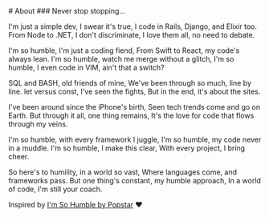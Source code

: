 <div class="p-10 prose">
# About
### Never stop stopping...

I'm just a simple dev, I swear it's true,
I code in Rails, Django, and Elixir too.
From Node to .NET, I don't discriminate,
I love them all, no need to debate.

I'm so humble, I'm just a coding fiend,
From Swift to React, my code's always lean.
I'm so humble, watch me merge without a glitch,
I'm so humble, I even code in VIM, ain't that a switch?

SQL and BASH, old friends of mine,
We've been through so much, line by line.
let versus const, I've seen the fights,
But in the end, it's about the sites.

I've been around since the iPhone's birth,
Seen tech trends come and go on Earth.
But through it all, one thing remains,
It's the love for code that flows through my veins.

I'm so humble, with every framework I juggle,
I'm so humble, my code never in a muddle.
I'm so humble, I make this clear,
With every project, I bring cheer.

So here's to humility, in a world so vast,
Where languages come, and frameworks pass.
But one thing's constant, my humble approach,
In a world of code, I'm still your coach.

Inspired by [I'm So Humble by Popstar][popstar-the-movie] ❤️

[popstar-the-movie]: https://www.imdb.com/title/tt3960412/
</div>
